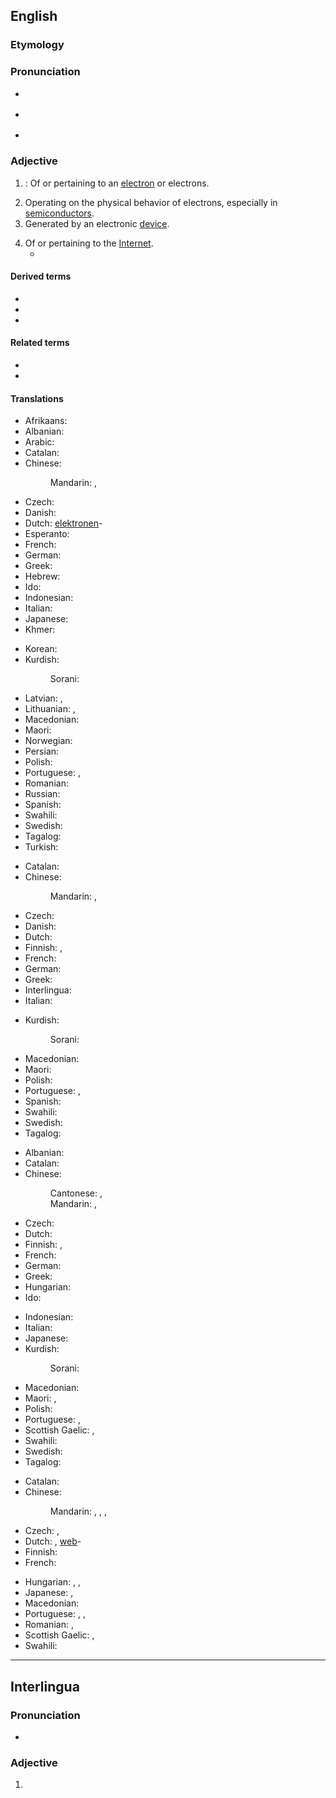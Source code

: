 {{also|electrònic}}
==English==

===Etymology===
{{suffix|en|electron|ic}}

===Pronunciation===
* {{a|RP}} {{IPA|/ˌɛl.ɛkˈtɹɒn.ɪk/|/ˌɛl.ɪkˈtɹɒn.ɪk/|/ɪˌlɛkˈtɹɒn.ɪk/|lang=en}}
* {{a|GA}} {{IPA|/ɪˌlɛkˈtɹɑn.ɪk/|/ˌiː.lɛkˈtɹɑn.ɪk/|lang=en}}
* {{audio|en-us-electronic.ogg|Audio (US)|lang=en}}

===Adjective===
{{en-adj|-}}

# {{lb|en|physics|chemistry}}: Of or pertaining to an [[electron]] or electrons.
# Operating on the physical behavior of electrons, especially in [[semiconductor]]s.
# Generated by an electronic [[device]].
#: {{ux|en|'''electronic''' music}}
# Of or pertaining to the [[Internet]].
#* {{quote-magazine|title=No hiding place
|date=2013-05-25|volume=407|issue=8837|page=74|magazine={{w|The Economist}}
|url=http://www.economist.com/news/science-and-technology/21578357-plan-assess-peoples-personal-characteristics-their-twitter-streams-no
|passage=In America alone, people spent $170 billion on “direct marketing”—junk mail of both the physical and '''electronic''' varieties—last year. Yet of those who received unsolicited adverts through the post, only 3% bought anything as a result.}}

====Derived terms====
{{lookfrom|electronic}}
* {{l|en|electronification}}
* {{l|en|electronified}}
* {{l|en|electronify}}

====Related terms====
* {{l|en|electric}}
* {{l|en|electrical}}

====Translations====
{{trans-top|pertaining to electrons}}
* Afrikaans: {{t|af|elektroniese}}
* Albanian: {{t+|sq|elektronik|m}}
* Arabic: {{t|ar|إِلِكْتْرُونِي|tr=ʾiliktrōniyy}}
* Catalan: {{t+|ca|electrònic}}
* Chinese:
*: Mandarin: {{t+|cmn|電子|alt=電子的|tr=diànzǐ de|sc=Hani}}, {{t+|cmn|电子|alt=电子的|tr=diànzǐ de|sc=Hani}}
* Czech: {{t|cs|elektronový}}
* Danish: {{t+|da|elektronisk}}
* Dutch: [[elektronen]]-
* Esperanto: {{t|eo|elektronika}}
* French: {{t+|fr|électronique}}
* German: {{t+|de|elektronisch}}
* Greek: {{t+|el|ηλεκτρονιακός}}
* Hebrew: {{t+|he|אלקטרוני|tr=elektróni}}
* Ido: {{t|io|elektronala}}
* Indonesian: {{t+|id|elektronik}}
* Italian: {{t+|it|elettronico}}
* Japanese: {{t+|ja|電子|tr=でんし, denshi}}
* Khmer: {{t+|km|អស្យាណូ|sc=Khmr|tr=a’syaanoo}}
{{trans-mid}}
* Korean: {{t+|ko|전자}}
* Kurdish:
*: Sorani: {{t|ku|ئه‌لیکترۆنی|tr=elictroni|sc=ku-Arab}}
* Latvian: {{t|lv|elektonisks|m}}, {{t|lv|elektroniska|f}}
* Lithuanian: {{t|lt|elektoninis|m}}, {{t|lt|elekroninė|f}}
* Macedonian: {{t|mk|електронски|tr=elektronski|sc=Cyrl}}
* Maori: {{t|mi|tāhiko}}
* Norwegian: {{t+|no|elektronisk}}
* Persian: {{t+|fa|الکترونی|tr=elekteroni|sc=fa-Arab}}
* Polish: {{t+|pl|elektronowy|m}}
* Portuguese: {{t+|pt|eletrónico}} {{qualifier|Portugal}}, {{t+|pt|eletrônico}} {{qualifier|Brazil}}
* Romanian: {{t+|ro|electronic}}
* Russian: {{t+|ru|электро́нный}}
* Spanish: {{t+|es|electrónico}}
* Swahili: {{t+|sw|ektroniki}}
* Swedish: {{t|sv|elektron-}}
* Tagalog: {{t|tl|dagisikin}}
* Turkish: {{t+|tr|elektronik}}
{{trans-bottom}}

{{trans-top|operating on behavior of electrons}}
* Catalan: {{t+|ca|electrònic}}
* Chinese:
*: Mandarin: {{t+|cmn|電子|alt=電子的|tr=diànzǐ de|sc=Hani}}, {{t+|cmn|电子|alt=电子的|tr=diànzǐ de|sc=Hani}}
* Czech: {{t|cs|elektronový}}
* Danish: {{t+|da|elektronisk}}
* Dutch: {{t+|nl|elektronisch}}
* Finnish: {{t+|fi|elektroninen}}, {{t+|fi|sähköinen}}
* French: {{t+|fr|électronique|m|f}}
* German: {{t+|de|elektronisch}}
* Greek: {{t+|el|ηλεκτρονικός}}
* Interlingua: {{t|ia|electronic}}
* Italian: {{t+|it|elettronico}}
{{trans-mid}}
* Kurdish:
*: Sorani: {{t|ku|ئه‌لیکترۆنی|tr=elictroni|sc=ku-Arab}}
* Macedonian: {{t|mk|електронски|tr=elektronski|sc=Cyrl}}
* Maori: {{t|mi|tāhiko}}
* Polish: {{t+|pl|elektroniczny|m}}
* Portuguese: {{t+|pt|eletrónico}} {{qualifier|Portugal}}, {{t+|pt|eletrônico}} {{qualifier|Brazil}}
* Spanish: {{t+|es|electrónico}}
* Swahili: {{t+|sw|ektroniki}}
* Swedish: {{t+|sv|elektronisk}}
* Tagalog: {{t|tl|dagisikin}}
{{trans-bottom}}

{{trans-top|generated by electronic device}}
* Albanian: {{t+|sq|elektronik|m}}
* Catalan: {{t+|ca|electrònic}}
* Chinese:
*: Cantonese: {{t|yue|電子|sc=Hani}}, {{t|yue|电子|tr=din6 zi2|sc=Hani}}
*: Mandarin: {{t+|cmn|電子|alt=電子的|tr=diànzǐ de|sc=Hani}}, {{t+|cmn|电子|alt=电子的|tr=diànzǐ de|sc=Hani}}
* Czech: {{t+|cs|elektronický}}
* Dutch: {{t+|nl|elektronisch}}
* Finnish: {{t+|fi|sähköinen}}, {{t|fi|sähköiset|p}}
* French: {{t+|fr|électronique|m|f}}
* German: {{t+|de|elektronisch}}
* Greek: {{t+|el|ηλεκτρονικός}}
* Hungarian: {{t+|hu|elektronikus}}
* Ido: {{t+|io|elektronika}}
{{trans-mid}}
* Indonesian: {{t+|id|elektronik}}
* Italian: {{t+|it|elettronico}}
* Japanese: {{t+|ja|電子|tr=denshi|sc=Jpan}}
* Kurdish:
*: Sorani: {{t|ku|ئه‌لیکترۆنی|tr=elictroni|sc=ku-Arab}}
* Macedonian: {{t|mk|електронски|tr=elektronski|sc=Cyrl}}
* Maori: {{t|mi|tāhiko}}, {{t|mi|tāhiko}}
* Polish: {{t+|pl|elektroniczny|m}}
* Portuguese: {{t+|pt|eletrónico}} {{qualifier|Portugal}}, {{t+|pt|eletrônico}} {{qualifier|Brazil}}
* Scottish Gaelic: {{t|gd|dealanach}}, {{t|gd|dealain}}
* Swahili: {{t+|sw|ektroniki}}
* Swedish: {{t+|sv|elektronisk}}
* Tagalog: {{t|tl|dagisikin}}
{{trans-bottom}}

{{trans-top|of or pertaining to the Internet}}
* Catalan: {{t+|ca|electrònic}}
* Chinese:
*: Mandarin: {{t+|cmn|電子|alt=電子的|tr=diànzǐ de|sc=Hani}}, {{t+|cmn|电子|alt=电子的|tr=diànzǐ de|sc=Hani}}, {{t+|cmn|網絡|alt=網絡的|tr=wǎngluò de|sc=Hani}}, {{t+|cmn|网络|alt=网络的|tr=wǎngluò de|sc=Hani}}
* Czech: {{t+|cs|elektronický}}, {{t+|cs|internetový}}
* Dutch: {{t+|nl|virtueel}}, [[web]]-
* Finnish: {{t+|fi|sähköinen}}
* French: {{t+|fr|électronique|m|f}}
{{trans-mid}}
* Hungarian: {{t+|hu|elektronikus}}, {{t|hu|internetes}}, {{t+|hu|online}}
* Japanese: {{t+|ja|電子|tr=denshi|sc=Jpan}}, {{t+|ja|電脳|tr=dennō|sc=Jpan}}
* Macedonian: {{t|mk|електронски|tr=elektronski|sc=Cyrl}}
* Portuguese: {{t+|pt|eletrónico}} {{qualifier|Portugal}}, {{t+|pt|eletrônico}} {{qualifier|Brazil}}, {{t+|pt|online}}
* Romanian: {{t|ro|de Internet}}, {{t+|ro|electronic|m}}
* Scottish Gaelic: {{t|gd|dealanach}}, {{t|gd|dealain}}
* Swahili: {{t+|sw|ektroniki}}
{{trans-bottom}}

----

==Interlingua==

===Pronunciation===
* {{IPA|/e.lekˈtɾo.nik/|lang=ia}}

===Adjective===
{{ia-adj|-}}

# {{l|en|electronic}}